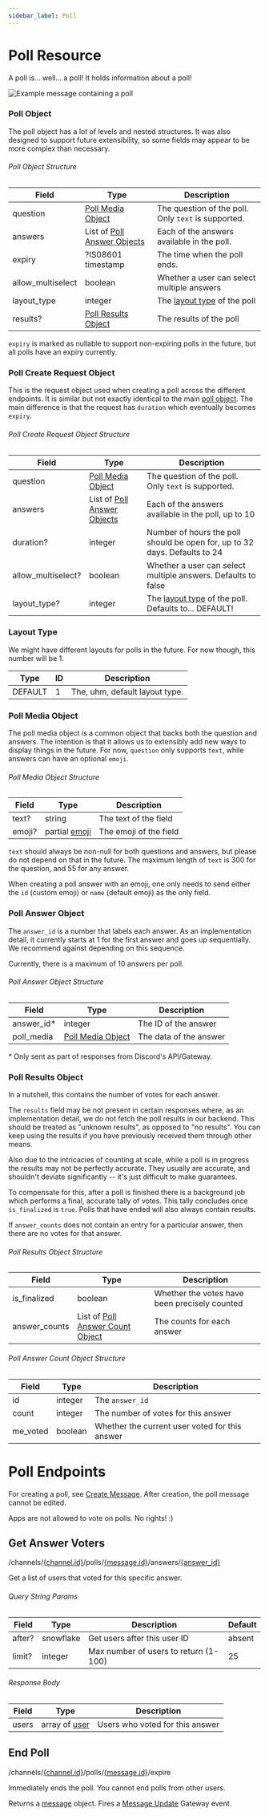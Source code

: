 ```yaml
---
sidebar_label: Poll
---
```


# Poll Resource

A poll is... well... a poll! It holds information about a poll!

![Example message containing a poll](images/example-poll.webp)

### Poll Object

The poll object has a lot of levels and nested structures. It was also designed
to support future extensibility, so some fields may appear to be more complex than
necessary.

###### Poll Object Structure

| Field             | Type                                                                                                | Description                                                     |
|-------------------|-----------------------------------------------------------------------------------------------------|-----------------------------------------------------------------|
| question          | [Poll Media Object](/docs/resources/poll#poll-media-object-poll-media-object-structure)             | The question of the poll. Only `text` is supported.             |
| answers           | List of [Poll Answer Objects](/docs/resources/poll#poll-answer-object-poll-answer-object-structure) | Each of the answers available in the poll.                      |
| expiry            | ?IS08601 timestamp                                                                                  | The time when the poll ends.                                    |
| allow_multiselect | boolean                                                                                             | Whether a user can select multiple answers                      |
| layout_type       | integer                                                                                             | The [layout type](/docs/resources/poll#layout-type) of the poll |
| results?          | [Poll Results Object](/docs/resources/poll#poll-results-object-poll-results-object-structure)       | The results of the poll                                         |

`expiry` is marked as nullable to support non-expiring polls in the future, but all polls have an expiry currently.

### Poll Create Request Object

This is the request object used when creating a poll across the different endpoints.
It is similar but not exactly identical to the main [poll object](/docs/resources/poll#poll-object-poll-object-structure).
The main difference is that the request has `duration` which eventually becomes `expiry`.

###### Poll Create Request Object Structure

| Field              | Type                                                                                                | Description                                                                              |
|--------------------|-----------------------------------------------------------------------------------------------------|------------------------------------------------------------------------------------------|
| question           | [Poll Media Object](/docs/resources/poll#poll-media-object-poll-media-object-structure)             | The question of the poll. Only `text` is supported.                                      |
| answers            | List of [Poll Answer Objects](/docs/resources/poll#poll-answer-object-poll-answer-object-structure) | Each of the answers available in the poll, up to 10                                      |
| duration?          | integer                                                                                             | Number of hours the poll should be open for, up to 32 days. Defaults to 24               |
| allow_multiselect? | boolean                                                                                             | Whether a user can select multiple answers. Defaults to false                            |
| layout_type?       | integer                                                                                             | The [layout type](/docs/resources/poll#layout-type) of the poll. Defaults to... DEFAULT! |

### Layout Type

We might have different layouts for polls in the future.
For now though, this number will be 1.

| Type    | ID | Description                    |
|---------|----|--------------------------------|
| DEFAULT | 1  | The, uhm, default layout type. |

### Poll Media Object

The poll media object is a common object that backs both the question and answers.
The intention is that it allows us to extensibly add new ways to display things in the future.
For now, `question` only supports `text`, while answers can have an optional `emoji`.

###### Poll Media Object Structure

| Field  | Type                                                | Description            |
|--------|-----------------------------------------------------|------------------------|
| text?  | string                                              | The text of the field  |
| emoji? | partial [emoji](/docs/resources/emoji#emoji-object) | The emoji of the field |

`text` should always be non-null for both questions and answers, but please do not depend on that in the future.
The maximum length of `text` is 300 for the question, and 55 for any answer.

When creating a poll answer with an emoji, one only needs to send either the `id` (custom emoji) or `name` (default emoji) as the only field.

### Poll Answer Object

The `answer_id` is a number that labels each answer.
As an implementation detail, it currently starts at 1 for the first answer and goes up sequentially.
We recommend against depending on this sequence.

Currently, there is a maximum of 10 answers per poll.

###### Poll Answer Object Structure

| Field       | Type                                                                                    | Description            |
|-------------|-----------------------------------------------------------------------------------------|------------------------|
| answer_id\* | integer                                                                                 | The ID of the answer   |
| poll_media  | [Poll Media Object](/docs/resources/poll#poll-media-object-poll-media-object-structure) | The data of the answer |

\* Only sent as part of responses from Discord's API/Gateway.

### Poll Results Object

In a nutshell, this contains the number of votes for each answer.

The `results` field may be not present in certain responses where, as an implementation detail, we do not fetch the poll results in our backend.
This should be treated as "unknown results", as opposed to "no results". You can keep using the results if you have previously received them through other means.

Also due to the intricacies of counting at scale, while a poll is in progress the results may not be perfectly accurate.
They usually are accurate, and shouldn't deviate significantly -- it's just difficult to make guarantees.

To compensate for this, after a poll is finished there is a background job which performs a final, accurate tally of votes.
This tally concludes once `is_finalized` is `true`. Polls that have ended will also always contain results.

If `answer_counts` does not contain an entry for a particular answer, then there are no votes for that answer.

###### Poll Results Object Structure

| Field         | Type                                                                                                            | Description                                   |
|---------------|-----------------------------------------------------------------------------------------------------------------|-----------------------------------------------|
| is_finalized  | boolean                                                                                                         | Whether the votes have been precisely counted |
| answer_counts | List of [Poll Answer Count Object](/docs/resources/poll#poll-results-object-poll-answer-count-object-structure) | The counts for each answer                    |

###### Poll Answer Count Object Structure

| Field    | Type    | Description                                    |
|----------|---------|------------------------------------------------|
| id       | integer | The `answer_id`                                |
| count    | integer | The number of votes for this answer            |
| me_voted | boolean | Whether the current user voted for this answer |

# Poll Endpoints

For creating a poll, see [Create Message](/docs/resources/message#create-message). After creation, the poll message cannot be edited.

Apps are not allowed to vote on polls. No rights! :)

## Get Answer Voters
<Route method="GET">/channels/[\{channel.id\}](/docs/resources/channel#channel-object)/polls/[\{message.id\}](/docs/resources/message#message-object)/answers/[\{answer_id\}](/docs/resources/poll#poll-answer-object)</Route>

Get a list of users that voted for this specific answer.

###### Query String Params

| Field  | Type      | Description                           | Default |
|--------|-----------|---------------------------------------|---------|
| after? | snowflake | Get users after this user ID          | absent  |
| limit? | integer   | Max number of users to return (1-100) | 25      |

###### Response Body

| Field | Type                                              | Description                     |
|-------|---------------------------------------------------|---------------------------------|
| users | array of [user](/docs/resources/user#user-object) | Users who voted for this answer |

## End Poll
<Route method="POST">/channels/[\{channel.id\}](/docs/resources/channel#channel-object)/polls/[\{message.id\}](/docs/resources/message#message-object)/expire</Route>

Immediately ends the poll. You cannot end polls from other users.

Returns a [message](/docs/resources/message#message-object) object. Fires a [Message Update](/docs/events/gateway-events#message-update) Gateway event.
